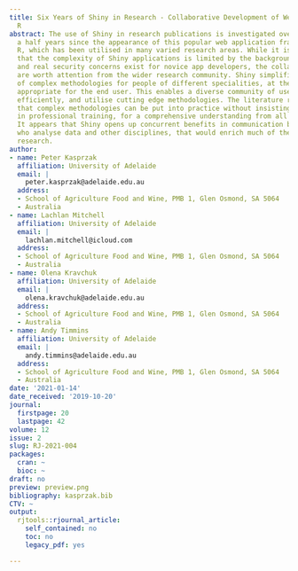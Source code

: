```yaml
---
title: Six Years of Shiny in Research - Collaborative Development of Web Tools in
  R
abstract: The use of Shiny in research publications is investigated over the six and
  a half years since the appearance of this popular web application framework for
  R, which has been utilised in many varied research areas. While it is demonstrated
  that the complexity of Shiny applications is limited by the background architecture,
  and real security concerns exist for novice app developers, the collaborative benefits
  are worth attention from the wider research community. Shiny simplifies the use
  of complex methodologies for people of different specialities, at the level of proficiency
  appropriate for the end user. This enables a diverse community of users to interact
  efficiently, and utilise cutting edge methodologies. The literature reviewed demonstrates
  that complex methodologies can be put into practice without insisting on investment
  in professional training, for a comprehensive understanding from all participants.
  It appears that Shiny opens up concurrent benefits in communication between those
  who analyse data and other disciplines, that would enrich much of the peer-reviewed
  research.
author:
- name: Peter Kasprzak
  affiliation: University of Adelaide
  email: |
    peter.kasprzak@adelaide.edu.au
  address:
  - School of Agriculture Food and Wine, PMB 1, Glen Osmond, SA 5064
  - Australia
- name: Lachlan Mitchell
  affiliation: University of Adelaide
  email: |
    lachlan.mitchell@icloud.com
  address:
  - School of Agriculture Food and Wine, PMB 1, Glen Osmond, SA 5064
  - Australia
- name: Olena Kravchuk
  affiliation: University of Adelaide
  email: |
    olena.kravchuk@adelaide.edu.au
  address:
  - School of Agriculture Food and Wine, PMB 1, Glen Osmond, SA 5064
  - Australia
- name: Andy Timmins
  affiliation: University of Adelaide
  email: |
    andy.timmins@adelaide.edu.au
  address:
  - School of Agriculture Food and Wine, PMB 1, Glen Osmond, SA 5064
  - Australia
date: '2021-01-14'
date_received: '2019-10-20'
journal:
  firstpage: 20
  lastpage: 42
volume: 12
issue: 2
slug: RJ-2021-004
packages:
  cran: ~
  bioc: ~
draft: no
preview: preview.png
bibliography: kasprzak.bib
CTV: ~
output:
  rjtools::rjournal_article:
    self_contained: no
    toc: no
    legacy_pdf: yes

---
```

